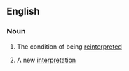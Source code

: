 ==English==

===Noun===
{{en-noun|s|-}}

#{{uncountable}} The condition of being [[reinterpret]]ed
#{{countable}} A new [[interpretation]]